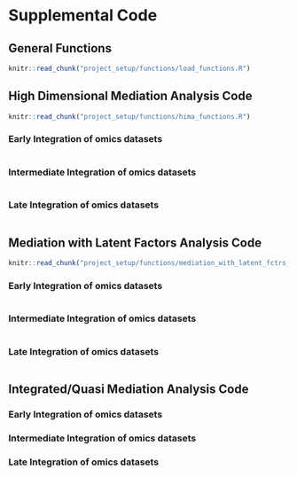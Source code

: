 # Supplemental Code {#sec-code}

## General Functions  
```r
knitr::read_chunk("project_setup/functions/load_functions.R")
```

## High Dimensional Mediation Analysis Code

```r
knitr::read_chunk("project_setup/functions/hima_functions.R")
```

### Early Integration of omics datasets {#sec-code_hima_early}

```r
```

### Intermediate Integration of omics datasets {#sec-code_hima_int}

```r
```

### Late Integration of omics datasets {#sec-code_hima_late}

```r
```


## Mediation with Latent Factors Analysis Code

```r
knitr::read_chunk("project_setup/functions/mediation_with_latent_fctrs_function.R")
```

### Early Integration of omics datasets {#sec-code_med_with_latent_fctrs_early}

```r
```

### Intermediate Integration of omics datasets {#sec-code_med_with_latent_fctrs_int}

```r
```

### Late Integration of omics datasets {#sec-code_med_with_latent_fctrs_late}

```r
```

## Integrated/Quasi Mediation Analysis Code

### Early Integration of omics datasets

### Intermediate Integration of omics datasets

### Late Integration of omics datasets